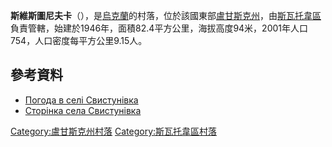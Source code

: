 {{coord|49|29|32|N|38|20|53|E|scale:100000|display=title}}

'''斯維斯圖尼夫卡'''（{{lang-uk|Свистунівка}}），是[[烏克蘭|烏克蘭]]的村落，位於該國東部[[盧甘斯克州|盧甘斯克州]]，由[[斯瓦托韋區|斯瓦托韋區]]負責管轄，始建於1946年，面積82.4平方公里，海拔高度94米，2001年人口754，人口密度每平方公里9.15人。

==參考資料==
* [http://weather.in.ua/ua/lyganskaja/23393 Погода в селі Свистунівка] {{Wayback|url=http://weather.in.ua/ua/lyganskaja/23393 |date=20111220032056 }}
* [http://svatovo.lg.ua/rajon/svistun.html Сторінка села Свистунівка] {{Wayback|url=http://svatovo.lg.ua/rajon/svistun.html |date=20170516153103 }}

{{DEFAULTSORT:Свистунівка}}
[[Category:盧甘斯克州村落|Category:盧甘斯克州村落]]
[[Category:斯瓦托韋區村落|Category:斯瓦托韋區村落]]


{{Luhansk-geo-stub}}
